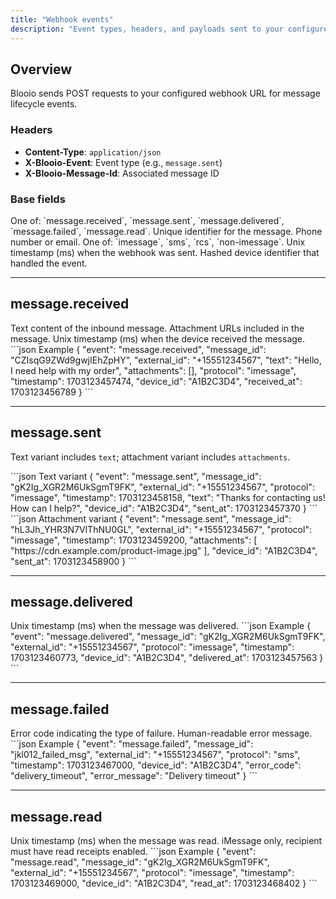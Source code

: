 ```yaml
---
title: "Webhook events"
description: "Event types, headers, and payloads sent to your configured webhook URL."
---
```


## Overview

Blooio sends POST requests to your configured webhook URL for message lifecycle events.

### Headers

- **Content-Type**: `application/json`
- **X-Blooio-Event**: Event type (e.g., `message.sent`)
- **X-Blooio-Message-Id**: Associated message ID

### Base fields

<ResponseField name="event" type="string" required>
One of: `message.received`, `message.sent`, `message.delivered`, `message.failed`, `message.read`.
</ResponseField>

<ResponseField name="message_id" type="string" required>
Unique identifier for the message.
</ResponseField>

<ResponseField name="external_id" type="string" required>
Phone number or email.
</ResponseField>

<ResponseField name="protocol" type="string" required>
One of: `imessage`, `sms`, `rcs`, `non-imessage`.
</ResponseField>

<ResponseField name="timestamp" type="integer" required>
Unix timestamp (ms) when the webhook was sent.
</ResponseField>

<ResponseField name="device_id" type="string" required>
Hashed device identifier that handled the event.
</ResponseField>

---

## message.received

<ResponseField name="text" type="string" required>
Text content of the inbound message.
</ResponseField>

<ResponseField name="attachments" type="array[string]" required>
Attachment URLs included in the message.
</ResponseField>

<ResponseField name="received_at" type="integer" required>
Unix timestamp (ms) when the device received the message.
</ResponseField>

<ResponseExample>
```json Example
{
  "event": "message.received",
  "message_id": "CZIsqG9ZWd9gwjIEhZpHY",
  "external_id": "+15551234567",
  "text": "Hello, I need help with my order",
  "attachments": [],
  "protocol": "imessage",
  "timestamp": 1703123457474,
  "device_id": "A1B2C3D4",
  "received_at": 1703123456789
}
```
</ResponseExample>

---

## message.sent

Text variant includes `text`; attachment variant includes `attachments`.

<ResponseExample>
```json Text variant
{
  "event": "message.sent",
  "message_id": "gK2Ig_XGR2M6UkSgmT9FK",
  "external_id": "+15551234567",
  "protocol": "imessage",
  "timestamp": 1703123458158,
  "text": "Thanks for contacting us! How can I help?",
  "device_id": "A1B2C3D4",
  "sent_at": 1703123457370
}
```
</ResponseExample>

<ResponseExample>
```json Attachment variant
{
  "event": "message.sent",
  "message_id": "hL3Jh_YHR3N7VlThNU0GL",
  "external_id": "+15551234567",
  "protocol": "imessage",
  "timestamp": 1703123459200,
  "attachments": [
    "https://cdn.example.com/product-image.jpg"
  ],
  "device_id": "A1B2C3D4",
  "sent_at": 1703123458900
}
```
</ResponseExample>

---

## message.delivered

<ResponseField name="delivered_at" type="integer" required>
Unix timestamp (ms) when the message was delivered.
</ResponseField>

<ResponseExample>
```json Example
{
  "event": "message.delivered",
  "message_id": "gK2Ig_XGR2M6UkSgmT9FK",
  "external_id": "+15551234567",
  "protocol": "imessage",
  "timestamp": 1703123460773,
  "device_id": "A1B2C3D4",
  "delivered_at": 1703123457563
}
```
</ResponseExample>

---

## message.failed

<ResponseField name="error_code" type="string" required>
Error code indicating the type of failure.
</ResponseField>

<ResponseField name="error_message" type="string" required>
Human-readable error message.
</ResponseField>

<ResponseExample>
```json Example
{
  "event": "message.failed",
  "message_id": "jkl012_failed_msg",
  "external_id": "+15551234567",
  "protocol": "sms",
  "timestamp": 1703123467000,
  "device_id": "A1B2C3D4",
  "error_code": "delivery_timeout",
  "error_message": "Delivery timeout"
}
```
</ResponseExample>

---

## message.read

<ResponseField name="read_at" type="integer" required>
Unix timestamp (ms) when the message was read. iMessage only, recipient must have read receipts enabled.
</ResponseField>

<ResponseExample>
```json Example
{
  "event": "message.read",
  "message_id": "gK2Ig_XGR2M6UkSgmT9FK",
  "external_id": "+15551234567",
  "protocol": "imessage",
  "timestamp": 1703123469000,
  "device_id": "A1B2C3D4",
  "read_at": 1703123468402
}
```
</ResponseExample>


